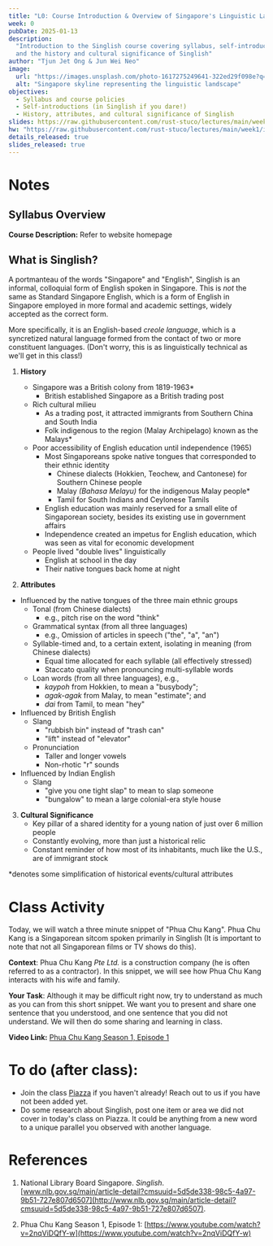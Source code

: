 ```yaml
---
title: "L0: Course Introduction & Overview of Singapore's Linguistic Landscape"
week: 0
pubDate: 2025-01-13
description:
  "Introduction to the Singlish course covering syllabus, self-introductions,
  and the history and cultural significance of Singlish"
author: "Tjun Jet Ong & Jun Wei Neo"
image:
  url: "https://images.unsplash.com/photo-1617275249641-322ed29f098e?q=80&w=2671&auto=format&fit=crop&ixlib=rb-4.0.3&ixid=M3wxMjA3fDB8MHxwaG90by1wYWdlfHx8fGVufDB8fHx8fA%3D%3D"
  alt: "Singapore skyline representing the linguistic landscape"
objectives:
  - Syllabus and course policies
  - Self-introductions (in Singlish if you dare!)
  - History, attributes, and cultural significance of Singlish
slides: https://raw.githubusercontent.com/rust-stuco/lectures/main/week1/introduction-light.pdf
hw: "https://raw.githubusercontent.com/rust-stuco/lectures/main/week1/introduction-light.pdf"
details_released: true
slides_released: true
---
```


# Notes

## Syllabus Overview

**Course Description:** Refer to website homepage

## What is Singlish?

A portmanteau of the words "Singapore" and "English", Singlish is an informal,
colloquial form of English spoken in Singapore. This is _not_ the same as
Standard Singapore English, which is a form of English in Singapore employed in
more formal and academic settings, widely accepted as the correct form.

More specifically, it is an English-based _creole language_, which is a
syncretized natural language formed from the contact of two or more constituent
languages. (Don't worry, this is as linguistically technical as we'll get in
this class!)

1. **History**

   - Singapore was a British colony from 1819-1963\*
     - British established Singapore as a British trading post
   - Rich cultural milieu
     - As a trading post, it attracted immigrants from Southern China and South
       India
     - Folk indigenous to the region (Malay Archipelago) known as the Malays\*
   - Poor accessibility of English education until independence (1965)
     - Most Singaporeans spoke native tongues that corresponded to their ethnic
       identity
       - Chinese dialects (Hokkien, Teochew, and Cantonese) for Southern Chinese
         people
       - Malay _(Bahasa Melayu)_ for the indigenous Malay people\*
       - Tamil for South Indians and Ceylonese Tamils
     - English education was mainly reserved for a small elite of Singaporean
       society, besides its existing use in government affairs
     - Independence created an impetus for English education, which was seen as
       vital for economic development
   - People lived "double lives" linguistically
     - English at school in the day
     - Their native tongues back home at night

2. **Attributes**

- Influenced by the native tongues of the three main ethnic groups
  - Tonal (from Chinese dialects)
    - e.g., pitch rise on the word "think"
  - Grammatical syntax (from all three languages)
    - e.g., Omission of articles in speech ("the", "a", "an")
  - Syllable-timed and, to a certain extent, isolating in meaning (from Chinese
    dialects)
    - Equal time allocated for each syllable (all effectively stressed)
    - Staccato quality when pronouncing multi-syllable words
  - Loan words (from all three languages), e.g.,
    - _kaypoh_ from Hokkien, to mean a "busybody";
    - _agak-agak_ from Malay, to mean "estimate"; and
    - _dai_ from Tamil, to mean "hey"
- Influenced by British English
  - Slang
    - "rubbish bin" instead of "trash can"
    - "lift" instead of "elevator"
  - Pronunciation
    - Taller and longer vowels
    - Non-rhotic "r" sounds
- Influenced by Indian English
  - Slang
    - "give you one tight slap" to mean to slap someone
    - "bungalow" to mean a large colonial-era style house

3. **Cultural Significance**
   - Key pillar of a shared identity for a young nation of just over 6 million
     people
   - Constantly evolving, more than just a historical relic
   - Constant reminder of how most of its inhabitants, much like the U.S., are
     of immigrant stock

\*denotes some simplification of historical events/cultural attributes

# Class Activity

Today, we will watch a three minute snippet of "Phua Chu Kang". Phua Chu Kang is
a Singaporean sitcom spoken primarily in Singlish (It is important to note that
not all Singaporean films or TV shows do this).

**Context**: Phua Chu Kang _Pte Ltd._ is a construction company (he is often
referred to as a contractor). In this snippet, we will see how Phua Chu Kang
interacts with his wife and family.

**Your Task**: Although it may be difficult right now, try to understand as much
as you can from this short snippet. We want you to present and share one
sentence that you understood, and one sentence that you did not understand. We
will then do some sharing and learning in class.

**Video Link:**
[Phua Chu Kang Season 1, Episode 1](https://www.youtube.com/watch?v=2nqViDQfY-w)

# To do (after class):

- Join the class [Piazza](https://piazza.com/class/m5u51780i8o543) if you
  haven't already! Reach out to us if you have not been added yet.
- Do some research about Singlish, post one item or area we did not cover in
  today's class on Piazza. It could be anything from a new word to a unique
  parallel you observed with another language.

# References

1. National Library Board Singapore. _Singlish_.
   [www.nlb.gov.sg/main/article-detail?cmsuuid=5d5de338-98c5-4a97-9b51-727e807d6507](http://www.nlb.gov.sg/main/article-detail?cmsuuid=5d5de338-98c5-4a97-9b51-727e807d6507).

2. Phua Chu Kang Season 1, Episode 1:
   [https://www.youtube.com/watch?v=2nqViDQfY-w](https://www.youtube.com/watch?v=2nqViDQfY-w)
